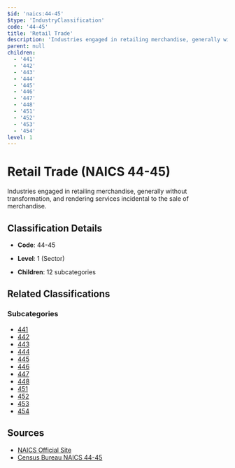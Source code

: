```yaml
---
$id: 'naics:44-45'
$type: 'IndustryClassification'
code: '44-45'
title: 'Retail Trade'
description: 'Industries engaged in retailing merchandise, generally without transformation, and rendering services incidental to the sale of merchandise.'
parent: null
children:
  - '441'
  - '442'
  - '443'
  - '444'
  - '445'
  - '446'
  - '447'
  - '448'
  - '451'
  - '452'
  - '453'
  - '454'
level: 1
---
```


# Retail Trade (NAICS 44-45)

Industries engaged in retailing merchandise, generally without transformation, and rendering services incidental to the sale of merchandise.

## Classification Details

- **Code**: 44-45
- **Level**: 1 (Sector)

- **Children**: 12 subcategories

## Related Classifications

### Subcategories

- [441](441.mdx)
- [442](442.mdx)
- [443](443.mdx)
- [444](444.mdx)
- [445](445.mdx)
- [446](446.mdx)
- [447](447.mdx)
- [448](448.mdx)
- [451](451.mdx)
- [452](452.mdx)
- [453](453.mdx)
- [454](454.mdx)

## Sources

- [NAICS Official Site](https://www.census.gov/naics/)
- [Census Bureau NAICS 44-45](https://www.census.gov/naics/?code=44-45)
